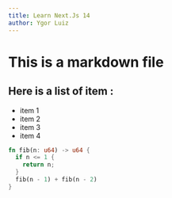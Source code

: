 ```yaml
---
title: Learn Next.Js 14
author: Ygor Luiz
---
```


# This is a markdown file

<Demo/>


## Here is a list of item :

- item 1
- item 2
- item 3
- item 4

```rs caption="Just a test"
fn fib(n: u64) -> u64 {
  if n <= 1 {
    return n;
  }
  fib(n - 1) + fib(n - 2)
}
```